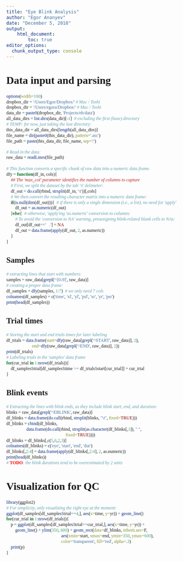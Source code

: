 ```yaml
---
title: "Eye Blink Analysis"
author: "Egor Ananyev"
date: "December 5, 2018"
output:
    html_document:
        toc: true
editor_options: 
  chunk_output_type: console
---
```


<style type="text/css">
body, td{
  font-family: Cambria;
}
code.r{
  font-family: Inconsolata;
}
</style>

# Data input and parsing
```r
options(width=100)
dropbox_dir = '/Users/Egor/Dropbox/' # Mac / Toshi
dropbox_dir = '/Users/egora/Dropbox/' # Mac / Toshi
data_dir = paste0(dropbox_dir, 'Projects/eb/data')
all_data_dirs = list.dirs(data_dir)[-1]  # excluding the first (base) directory
# TEMP: for now, just taking the last directory:
this_data_dir = all_data_dirs[length(all_data_dirs)]
file_name = dir(paste0(this_data_dir), pattern='.asc')
file_path = paste(this_data_dir, file_name, sep='/')

```

```r
# Read in the data:
raw_data = readLines(file_path)

# This function converts a specific chunk of raw data into a numeric data frame.
dfy = function(df_in, cols){
    ## The 'max_col' parameter identifies the number of columns to capture
    # First, we split the dataset by the tab '\t' delimeter:
    df_out = do.call(rbind, strsplit(df_in, '\t'))[,cols]
    # We then convert the resulting character matrix into a numeric data frame:
    if(is.null(dim(df_out))){  # if there is only a single dimension (i.e., a list), no need for 'apply'
        df_out = as.numeric(df_out)
    }else{  # otherwise, 'apply'ing 'as.numeric' conversion to columns:
        # To avoid the 'conversion to NA' warning, preassigning blink-related blank cells to NAs:
        df_out[df_out=='   .'] = NA
        df_out = data.frame(apply(df_out, 2, as.numeric))
    }
}
```

## Samples
```r
# extracting lines that start with numbers:
samples = raw_data[grepl('^[0-9]', raw_data)]
# creating a proper data frame:
df_samples = dfy(samples, 1:7)  # we only need 7 cols
colnames(df_samples) = c('time', 'xl', 'yl', 'psl', 'xr', 'yr', 'psr')
print(head(df_samples))
```

## Trial times
```r
# Storing the start and end trials times for later labeling
df_trials = data.frame(start=dfy(raw_data[grepl('^START', raw_data)], 2),
                       end=dfy(raw_data[grepl('^END', raw_data)], 2))
print(df_trials)
# Labeling trials in the 'samples' data frame
for(cur_trial in 1:nrow(df_trials)){
    df_samples$trial[df_samples$time >= df_trials$start[cur_trial]] = cur_trial
}
```

## Blink events
```r
# Extracting the lines with blink ends, as they include blink start, end, and duration:
blinks = raw_data[grepl('^EBLINK', raw_data)]
df_blinks = data.frame(do.call(rbind, strsplit(blinks, "\t", fixed=TRUE)))
df_blinks = cbind(df_blinks,
                  data.frame(do.call(rbind, strsplit(as.character(df_blinks[,1]), " ",
                                                     fixed=TRUE))))
df_blinks = df_blinks[,c(5,6,2,3)]
colnames(df_blinks) = c('eye', 'start', 'end', 'dur')
df_blinks[,2:4] = data.frame(apply(df_blinks[,2:4], 2, as.numeric))
print(head(df_blinks))
# TODO: the blink durations tend to be overestimated by 2 units
```

# Visualization for QC
```r
library(ggplot2)
# For simplicity, only visualizing the right eye at the moment:
ggplot(df_samples[df_samples$trial==4,], aes(x=time, y=yr)) + geom_line()
for(cur_trial in 1:nrow(df_trials)){
    p = ggplot(df_samples[df_samples$trial==cur_trial,], aes(x=time, y=yr)) + 
        geom_line() + ylim(350, 600) + geom_rect(data=df_blinks, inherit.aes=F, 
                                                 aes(xmin=start, xmax=end, ymin=350, ymax=600),
                                                 color='transparent', fill='red', alpha=.3)
    print(p)
}
```
